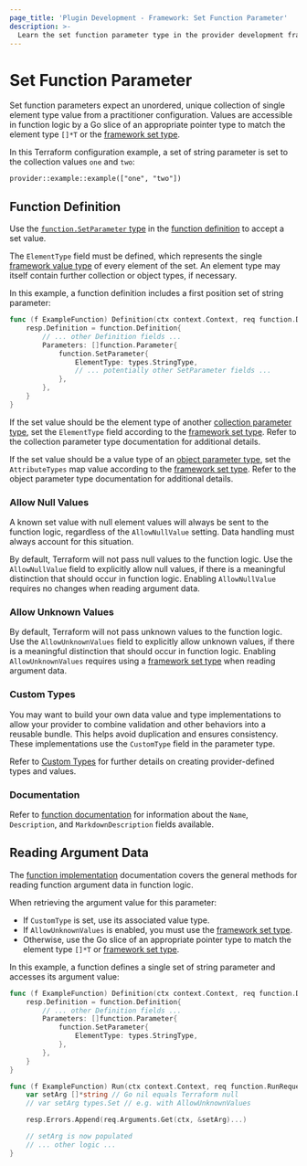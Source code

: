 ```yaml
---
page_title: 'Plugin Development - Framework: Set Function Parameter'
description: >-
  Learn the set function parameter type in the provider development framework.
---
```


# Set Function Parameter

Set function parameters expect an unordered, unique collection of single element type value from a practitioner configuration. Values are accessible in function logic by a Go slice of an appropriate pointer type to match the element type `[]*T` or the [framework set type](/terraform/plugin/framework/handling-data/types/set).

In this Terraform configuration example, a set of string parameter is set to the collection values `one` and `two`:

```hcl
provider::example::example(["one", "two"])
```

## Function Definition

Use the [`function.SetParameter` type](https://pkg.go.dev/github.com/hashicorp/terraform-plugin-framework/function#SetParameter) in the [function definition](/terraform/plugin/framework/functions/implementation#definition-method) to accept a set value.

The `ElementType` field must be defined, which represents the single [framework value type](/terraform/plugin/framework/handling-data/types) of every element of the set. An element type may itself contain further collection or object types, if necessary.

In this example, a function definition includes a first position set of string parameter:

```go
func (f ExampleFunction) Definition(ctx context.Context, req function.DefinitionRequest, resp *function.DefinitionResponse) {
    resp.Definition = function.Definition{
        // ... other Definition fields ...
        Parameters: []function.Parameter{
            function.SetParameter{
                ElementType: types.StringType,
                // ... potentially other SetParameter fields ...
            },
        },
    }
}
```

If the set value should be the element type of another [collection parameter type](/terraform/plugin/framework/functions/parameters#collection-parameter-types), set the `ElementType` field according to the [framework set type](/terraform/plugin/framework/handling-data/types/set). Refer to the collection parameter type documentation for additional details.

If the set value should be a value type of an [object parameter type](/terraform/plugin/framework/functions/parameters#object-parameter-type), set the `AttributeTypes` map value according to the [framework set type](/terraform/plugin/framework/handling-data/types/set). Refer to the object parameter type documentation for additional details.

### Allow Null Values

<Highlight>

A known set value with null element values will always be sent to the function logic, regardless of the `AllowNullValue` setting. Data handling must always account for this situation.

</Highlight>

By default, Terraform will not pass null values to the function logic. Use the `AllowNullValue` field to explicitly allow null values, if there is a meaningful distinction that should occur in function logic. Enabling `AllowNullValue` requires no changes when reading argument data.

### Allow Unknown Values

By default, Terraform will not pass unknown values to the function logic. Use the `AllowUnknownValues` field to explicitly allow unknown values, if there is a meaningful distinction that should occur in function logic. Enabling `AllowUnknownValues` requires using a [framework set type](/terraform/plugin/framework/handling-data/types/set) when reading argument data.

### Custom Types

You may want to build your own data value and type implementations to allow your provider to combine validation and other behaviors into a reusable bundle. This helps avoid duplication and ensures consistency. These implementations use the `CustomType` field in the parameter type.

Refer to [Custom Types](/terraform/plugin/framework/handling-data/types/custom) for further details on creating provider-defined types and values.

### Documentation

Refer to [function documentation](/terraform/plugin/framework/functions/documentation) for information about the `Name`, `Description`, and `MarkdownDescription` fields available.

## Reading Argument Data

The [function implementation](/terraform/plugin/framework/functions/implementation) documentation covers the general methods for reading function argument data in function logic.

When retrieving the argument value for this parameter:

* If `CustomType` is set, use its associated value type.
* If `AllowUnknownValues` is enabled, you must use the [framework set type](/terraform/plugin/framework/handling-data/types/set).
* Otherwise, use the Go slice of an appropriate pointer type to match the element type `[]*T` or [framework set type](/terraform/plugin/framework/handling-data/types/set).

In this example, a function defines a single set of string parameter and accesses its argument value:

```go
func (f ExampleFunction) Definition(ctx context.Context, req function.DefinitionRequest, resp *function.DefinitionResponse) {
    resp.Definition = function.Definition{
        // ... other Definition fields ...
        Parameters: []function.Parameter{
            function.SetParameter{
                ElementType: types.StringType,
            },
        },
    }
}

func (f ExampleFunction) Run(ctx context.Context, req function.RunRequest, resp *function.RunResponse) {
    var setArg []*string // Go nil equals Terraform null
    // var setArg types.Set // e.g. with AllowUnknownValues

    resp.Errors.Append(req.Arguments.Get(ctx, &setArg)...)

    // setArg is now populated
    // ... other logic ...
}
```
